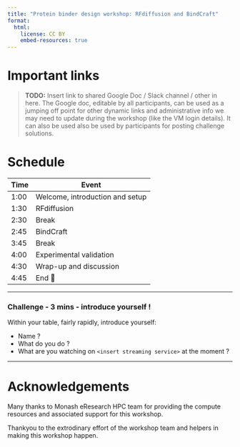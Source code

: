```yaml
---
title: "Protein binder design workshop: RFdiffusion and BindCraft"
format:
  html:
    license: CC BY
    embed-resources: true
---
```


# Important links

> **TODO:** Insert link to shared Google Doc / Slack channel / other in here.
> The Google doc, editable by all participants, can be used as a jumping off point for other dynamic links and administrative info we may need to update during the workshop (like the VM login details). It can also be used also be used by participants for posting challenge solutions.

# Schedule

| Time | Event |
|------|-------|
| 1:00 | Welcome, introduction and setup |
| 1:30 | RFdiffusion |
| 2:30 | Break |
| 2:45 | BindCraft |
| 3:45 | Break |
| 4:00 | Experimental validation |
| 4:30 | Wrap-up and discussion |
| 4:45 | End 🎉 |

----

::: {.callout-caution}

### Challenge - 3 mins - introduce yourself !

Within your table, fairly rapidly, introduce yourself:

- Name ?
- What do you do ?
- What are you watching on `<insert streaming service>` at the moment ?

:::

----

# Acknowledgements

Many thanks to Monash eResearch HPC team for providing the compute resources and associated support for this workshop.

Thankyou to the extrodinary effort of the workshop team and helpers in making this workshop happen.
